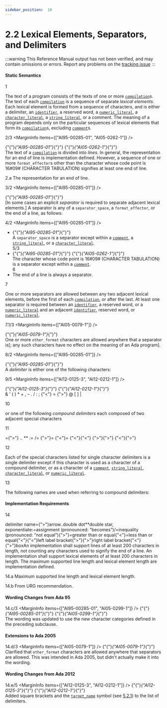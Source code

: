 ```yaml
---
sidebar_position:  10
---
```


# 2.2 Lexical Elements, Separators, and Delimiters

:::warning
This Reference Manual output has not been verified,
and may contain omissions or errors.
Report any problems on the [tracking issue](https://github.com/ada-lang-io/ada-lang-io/issues/20)
:::



#### Static Semantics

<MarginText>1</MarginText>
<p>The text of a program consists of the texts of one or more <code><a href="../AA-10/AA-10.1#S0285">compilation</a></code>s. The text of each <code><a href="../AA-10/AA-10.1#S0285">compilation</a></code> is a sequence of separate <em>lexical elements</em>. Each lexical element is formed from a sequence of characters, and is either a delimiter, an <code><a href="../AA-2/AA-2.3#S0002">identifier</a></code>, a reserved word, a <code><a href="../AA-2/AA-2.4#S0006">numeric_literal</a></code>, a <code><a href="../AA-2/AA-2.5#S0015">character_literal</a></code>, a <code><a href="../AA-2/AA-2.6#S0016">string_literal</a></code>, or a comment. The meaning of a program depends only on the particular sequences of lexical elements that form its <code><a href="../AA-10/AA-10.1#S0285">compilation</a></code>s, excluding <code><a href="../AA-2/AA-2.7#S0018">comment</a></code>s.<br /></p>

<MarginText>2/3</MarginText>
<MarginInfo items={["AI95-00285-01", "AI05-0262-1"]} />
<p>{"{"}<em>{"AI95-00285-01"}</em>{"}"} {"{"}<em>{"AI05-0262-1"}</em>{"}"} <br />The text of a <code><a href="../AA-10/AA-10.1#S0285">compilation</a></code> is divided into <em>lines</em>. In general, the representation for an end of line is implementation defined. However, a sequence of one or more <code>format_effector</code>s other than the character whose code point is 16#09# (CHARACTER TABULATION) signifies at least one end of line. <br /></p>

<MarginText>2.a</MarginText>
<Admonition type="aarm" aarm="implementation-defined" title="Implementation defined: ">
<strong></strong>The representation for an end of line.<br /></Admonition>

<MarginText>3/2</MarginText>
<MarginInfo items={["AI95-00285-01"]} />
<p>{"{"}<em>{"AI95-00285-01"}</em>{"}"} <br />[In some cases an explicit <em>separator</em> is required to separate adjacent lexical elements.] A separator is any of a <code>separator_space</code>, a <code>format_effector</code>, or the end of a line, as follows: <br /></p>

<MarginText>4/2</MarginText>
<MarginInfo items={["AI95-00285-01"]} />
<ul>
<li>{"{"}<em>{"AI95-00285-01"}</em>{"}"} <br />A <code>separator_space</code> is a separator except within a <code><a href="../AA-2/AA-2.7#S0018">comment</a></code>, a <code><a href="../AA-2/AA-2.6#S0016">string_literal</a></code>, or a <code><a href="../AA-2/AA-2.5#S0015">character_literal</a></code>.<br /></li>
<MarginText>5/3</MarginText>
<MarginInfo items={["AI95-00285-01", "AI05-0262-1"]} />
<li>{"{"}<em>{"AI95-00285-01"}</em>{"}"} {"{"}<em>{"AI05-0262-1"}</em>{"}"} <br />The character whose code point is 16#09# (CHARACTER TABULATION) is a separator except within a <code><a href="../AA-2/AA-2.7#S0018">comment</a></code>.<br /></li>
<MarginText>6</MarginText>
<li>The end of a line is always a separator. <br /></li>
</ul>
<MarginText>7</MarginText>
<p>One or more separators are allowed between any two adjacent lexical elements, before the first of each <code><a href="../AA-10/AA-10.1#S0285">compilation</a></code>, or after the last. At least one separator is required between an <code><a href="../AA-2/AA-2.3#S0002">identifier</a></code>, a reserved word, or a <code><a href="../AA-2/AA-2.4#S0006">numeric_literal</a></code> and an adjacent <code><a href="../AA-2/AA-2.3#S0002">identifier</a></code>, reserved word, or <code><a href="../AA-2/AA-2.4#S0006">numeric_literal</a></code>.<br /></p>

<MarginText>7.1/3</MarginText>
<MarginInfo items={["AI05-0079-1"]} />
<p>{"{"}<em>{"AI05-0079-1"}</em>{"}"} <br />One or more <code>other_format</code> characters are allowed anywhere that a separator is[; any such characters have no effect on the meaning of an Ada program].<br /></p>

<MarginText>8/2</MarginText>
<MarginInfo items={["AI95-00285-01"]} />
<p>{"{"}<em>{"AI95-00285-01"}</em>{"}"} <br />A <em>delimiter</em> is either one of the following characters: <br /></p>

<MarginText>9/5</MarginText>
<MarginInfo items={["AI12-0125-3", "AI12-0212-1"]} />
<p>{"{"}<em>{"AI12-0125-3"}</em>{"}"} {"{"}<em>{"AI12-0212-1"}</em>{"}"} <br />&    '    (    )    *    +    ,    &ndash;    .    /    :    ;    {"<"}    =    {">"}    @    [    ]    |<br /></p>

<MarginText>10</MarginText>
<p>or one of the following <em>compound delimiters</em> each composed of two adjacent special characters <br /></p>

<MarginText>11</MarginText>
<p>={">"}    ..    **    :=    /=    {">"}=    {"<"}=    {"<"}{"<"}    {">"}{">"}    {"<"}{">"}<br /></p>

<MarginText>12</MarginText>
<p>Each of the special characters listed for single character delimiters is a single delimiter except if this character is used as a character of a compound delimiter, or as a character of a <code><a href="../AA-2/AA-2.7#S0018">comment</a></code>, <code><a href="../AA-2/AA-2.6#S0016">string_literal</a></code>, <code><a href="../AA-2/AA-2.5#S0015">character_literal</a></code>, or <code><a href="../AA-2/AA-2.4#S0006">numeric_literal</a></code>.<br /></p>

<MarginText>13</MarginText>
<p>The following names are used when referring to compound delimiters:<br /></p>


#### Implementation Requirements

<MarginText>14</MarginText>
<p>delimiter name={">"}arrow..double dot**double star, exponentiate:=assignment (pronounced: &ldquo;becomes&rdquo;)/=inequality (pronounced: &ldquo;not equal&rdquo;){">"}=greater than or equal{"<"}=less than or equal{"<"}{"<"}left label bracket{">"}{">"}right label bracket{"<"}{">"}boxAn implementation shall support lines of at least 200 characters in length, not counting any characters used to signify the end of a line. An implementation shall support lexical elements of at least 200 characters in length. The maximum supported line length and lexical element length are implementation defined. <br /></p>

<MarginText>14.a</MarginText>
<Admonition type="aarm" aarm="implementation-defined" title="Implementation defined: ">
<strong></strong>Maximum supported line length and lexical element length.<br /></Admonition>

<MarginText>14.b</MarginText>
<Admonition type="aarm" aarm="discussion" title="Discussion: ">
<strong></strong>From URG recommendation. <br /></Admonition>


#### Wording Changes from Ada 95

<MarginText>14.c/3</MarginText>
<MarginInfo items={["AI95-00285-01", "AI05-0299-1"]} />
<Admonition type="aarm" aarm="note" title="Note: ">
{"{"}<em>{"AI95-00285-01"}</em>{"}"} {"{"}<em>{"AI05-0299-1"}</em>{"}"} <br />The wording was updated to use the new character categories defined in the preceding subclause. <br /></Admonition>


#### Extensions to Ada 2005

<MarginText>14.d/3</MarginText>
<MarginInfo items={["AI05-0079-1"]} />
<Admonition type="aarm" aarm="correction" title="Correction:">
{"{"}<em>{"AI05-0079-1"}</em>{"}"} <strong><br /></strong> Clarified that <code>other_format</code> characters are allowed anywhere that separators are allowed. This was intended in Ada 2005, but didn't actually make it into the wording. <br /></Admonition>


#### Wording Changes from Ada 2012

<MarginText>14.e/5</MarginText>
<MarginInfo items={["AI12-0125-3", "AI12-0212-1"]} />
<Admonition type="aarm" aarm="note" title="Note: ">
{"{"}<em>{"AI12-0125-3"}</em>{"}"} {"{"}<em>{"AI12-0212-1"}</em>{"}"} <br />Added square brackets and the <code><a href="../AA-5/AA-5.2#S0174">target_name</a></code> symbol (see <a href="../AA-5/AA-5.2#Subclause_5.2.1">5.2.1</a>) to the list of delimiters. <br /></Admonition>

